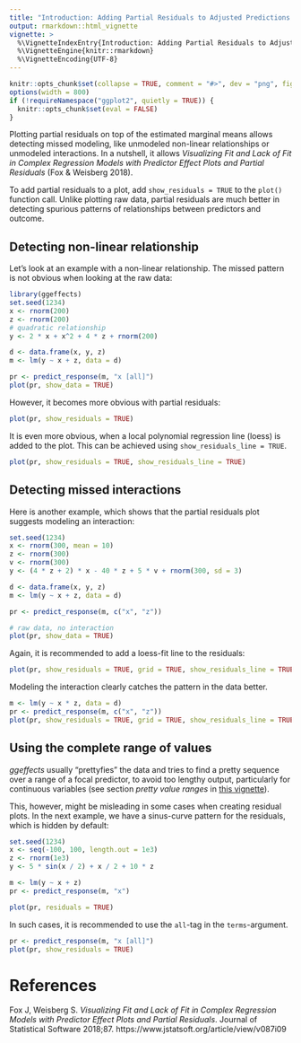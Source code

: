 ```yaml
---
title: "Introduction: Adding Partial Residuals to Adjusted Predictions Plots"
output: rmarkdown::html_vignette
vignette: >
  %\VignetteIndexEntry{Introduction: Adding Partial Residuals to Adjusted Predictions Plots}
  %\VignetteEngine{knitr::rmarkdown}
  %\VignetteEncoding{UTF-8}
---
```


```r
knitr::opts_chunk$set(collapse = TRUE, comment = "#>", dev = "png", fig.width = 7, fig.height = 4, message = FALSE, warning = FALSE)
options(width = 800)
if (!requireNamespace("ggplot2", quietly = TRUE)) {
  knitr::opts_chunk$set(eval = FALSE)
}
```

Plotting partial residuals on top of the estimated marginal means allows detecting missed modeling, like unmodeled non-linear relationships or unmodeled interactions. In a nutshell, it allows _Visualizing Fit and Lack of Fit in Complex Regression Models with Predictor Effect Plots and Partial Residuals_ (Fox & Weisberg 2018).

To add partial residuals to a plot, add `show_residuals = TRUE` to the `plot()` function call. Unlike plotting raw data, partial residuals are much better in detecting spurious patterns of relationships between predictors and outcome. 

## Detecting non-linear relationship

Let's look at an example with a non-linear relationship. The missed pattern is not obvious when looking at the raw data:

```r
library(ggeffects)
set.seed(1234)
x <- rnorm(200)
z <- rnorm(200)
# quadratic relationship
y <- 2 * x + x^2 + 4 * z + rnorm(200)

d <- data.frame(x, y, z)
m <- lm(y ~ x + z, data = d)

pr <- predict_response(m, "x [all]")
plot(pr, show_data = TRUE)
```

However, it becomes more obvious with partial residuals:

```r
plot(pr, show_residuals = TRUE)
```

It is even more obvious, when a local polynomial regression line (loess) is added to the plot. This can be achieved using `show_residuals_line = TRUE`.

```r
plot(pr, show_residuals = TRUE, show_residuals_line = TRUE)
```

## Detecting missed interactions

Here is another example, which shows that the partial residuals plot suggests modeling an interaction:

```r
set.seed(1234)
x <- rnorm(300, mean = 10)
z <- rnorm(300)
v <- rnorm(300)
y <- (4 * z + 2) * x - 40 * z + 5 * v + rnorm(300, sd = 3)

d <- data.frame(x, y, z)
m <- lm(y ~ x + z, data = d)

pr <- predict_response(m, c("x", "z"))

# raw data, no interaction
plot(pr, show_data = TRUE)
```

Again, it is recommended to add a loess-fit line to the residuals:

```r
plot(pr, show_residuals = TRUE, grid = TRUE, show_residuals_line = TRUE)
```

Modeling the interaction clearly catches the pattern in the data better.

```r
m <- lm(y ~ x * z, data = d)
pr <- predict_response(m, c("x", "z"))
plot(pr, show_residuals = TRUE, grid = TRUE, show_residuals_line = TRUE)
```

## Using the complete range of values

_ggeffects_ usually "prettyfies" the data and tries to find a pretty sequence over a range of a focal predictor, to avoid too lengthy output, particularly for continuous variables (see section _pretty value ranges_ in [this vignette](introduction_effectsatvalues.html)).

This, however, might be misleading in some cases when creating residual plots. In the next example, we have a sinus-curve pattern for the residuals, which is hidden by default:

```r
set.seed(1234)
x <- seq(-100, 100, length.out = 1e3)
z <- rnorm(1e3)
y <- 5 * sin(x / 2) + x / 2 + 10 * z

m <- lm(y ~ x + z)
pr <- predict_response(m, "x")

plot(pr, residuals = TRUE)
```

In such cases, it is recommended to use the `all`-tag in the `terms`-argument.

```r
pr <- predict_response(m, "x [all]")
plot(pr, show_residuals = TRUE)
```

# References

Fox J, Weisberg S. _Visualizing Fit and Lack of Fit in Complex Regression Models with Predictor Effect Plots and Partial Residuals_. Journal of Statistical Software 2018;87. https://www.jstatsoft.org/article/view/v087i09
